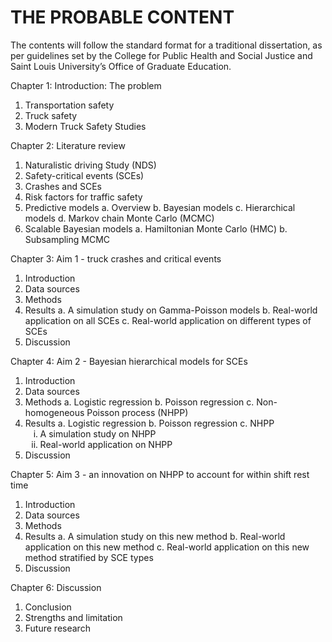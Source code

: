 # THE PROBABLE CONTENT

The contents will follow the standard format for a traditional dissertation, as per guidelines set by the College for Public Health and Social Justice and Saint Louis University’s Office of Graduate Education.

Chapter 1: Introduction: The problem
  
  1. Transportation safety
  2. Truck safety
  3. Modern Truck Safety Studies

Chapter 2: Literature review

  1. Naturalistic driving Study (NDS)
  2. Safety-critical events (SCEs)
  3. Crashes and SCEs
  4. Risk factors for traffic safety
  5. Predictive models
    a. Overview
    b. Bayesian models
    c. Hierarchical models
    d. Markov chain Monte Carlo (MCMC)
  6. Scalable Bayesian models
    a. Hamiltonian Monte Carlo (HMC)
    b. Subsampling MCMC

Chapter 3: Aim 1 - truck crashes and critical events
  
  1. Introduction
  2. Data sources
  3. Methods
  4. Results
    a. A simulation study on Gamma-Poisson models
    b. Real-world application on all SCEs
    c. Real-world application on different types of SCEs
  5. Discussion  

Chapter 4: Aim 2 - Bayesian hierarchical models for SCEs

  1. Introduction
  2. Data sources
  3. Methods
    a. Logistic regression
    b. Poisson regression
    c. Non-homogeneous Poisson process (NHPP)
  4. Results
    a. Logistic regression
    b. Poisson regression
    c. NHPP
      i. A simulation study on NHPP
      ii. Real-world application on NHPP
  5. Discussion

Chapter 5: Aim 3 - an innovation on NHPP to account for within shift rest time
  
  1. Introduction
  2. Data sources
  3. Methods
  4. Results
    a. A simulation study on this new method
    b. Real-world application on this new method
    c. Real-world application on this new method stratified by SCE types
  5. Discussion

Chapter 6: Discussion

  1.	Conclusion
  2.	Strengths and limitation
  3.	Future research
